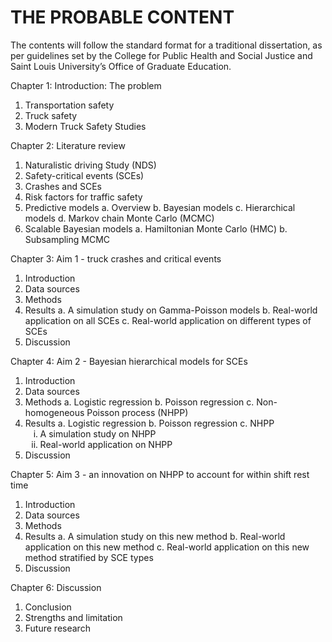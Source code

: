 # THE PROBABLE CONTENT

The contents will follow the standard format for a traditional dissertation, as per guidelines set by the College for Public Health and Social Justice and Saint Louis University’s Office of Graduate Education.

Chapter 1: Introduction: The problem
  
  1. Transportation safety
  2. Truck safety
  3. Modern Truck Safety Studies

Chapter 2: Literature review

  1. Naturalistic driving Study (NDS)
  2. Safety-critical events (SCEs)
  3. Crashes and SCEs
  4. Risk factors for traffic safety
  5. Predictive models
    a. Overview
    b. Bayesian models
    c. Hierarchical models
    d. Markov chain Monte Carlo (MCMC)
  6. Scalable Bayesian models
    a. Hamiltonian Monte Carlo (HMC)
    b. Subsampling MCMC

Chapter 3: Aim 1 - truck crashes and critical events
  
  1. Introduction
  2. Data sources
  3. Methods
  4. Results
    a. A simulation study on Gamma-Poisson models
    b. Real-world application on all SCEs
    c. Real-world application on different types of SCEs
  5. Discussion  

Chapter 4: Aim 2 - Bayesian hierarchical models for SCEs

  1. Introduction
  2. Data sources
  3. Methods
    a. Logistic regression
    b. Poisson regression
    c. Non-homogeneous Poisson process (NHPP)
  4. Results
    a. Logistic regression
    b. Poisson regression
    c. NHPP
      i. A simulation study on NHPP
      ii. Real-world application on NHPP
  5. Discussion

Chapter 5: Aim 3 - an innovation on NHPP to account for within shift rest time
  
  1. Introduction
  2. Data sources
  3. Methods
  4. Results
    a. A simulation study on this new method
    b. Real-world application on this new method
    c. Real-world application on this new method stratified by SCE types
  5. Discussion

Chapter 6: Discussion

  1.	Conclusion
  2.	Strengths and limitation
  3.	Future research
